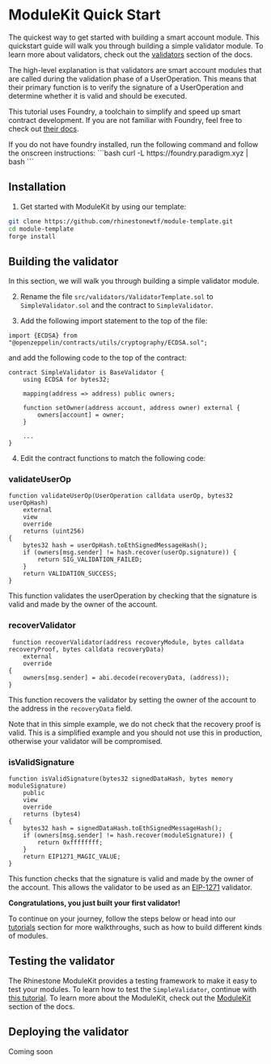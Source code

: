 # ModuleKit Quick Start

The quickest way to get started with building a smart account module. This quickstart guide will walk you through building a simple validator module. To learn more about validators, check out the [validators](/modules/validators) section of the docs.

The high-level explanation is that validators are smart account modules that are called during the validation phase of a UserOperation. This means that their primary function is to verify the signature of a UserOperation and determine whether it is valid and should be executed.

This tutorial uses Foundry, a toolchain to simplify and speed up smart contract development. If you are not familiar with Foundry, feel free to check out [their docs](https://book.getfoundry.sh/).

<Note>
	If you do not have foundry installed, run the following command and follow the onscreen instructions: ```bash curl
	-L https://foundry.paradigm.xyz | bash ```
</Note>

## Installation

1. Get started with ModuleKit by using our template:

```bash
git clone https://github.com/rhinestonewtf/module-template.git
cd module-template
forge install
```

## Building the validator

In this section, we will walk you through building a simple validator module.

2. Rename the file `src/validators/ValidatorTemplate.sol` to `SimpleValidator.sol` and the contract to `SimpleValidator`.

3. Add the following import statement to the top of the file:

```solidity
import {ECDSA} from "@openzeppelin/contracts/utils/cryptography/ECDSA.sol";
```

and add the following code to the top of the contract:

```solidity
contract SimpleValidator is BaseValidator {
    using ECDSA for bytes32;

    mapping(address => address) public owners;

    function setOwner(address account, address owner) external {
        owners[account] = owner;
    }

    ...
}
```

4. Edit the contract functions to match the following code:

### validateUserOp

```solidity
function validateUserOp(UserOperation calldata userOp, bytes32 userOpHash)
    external
    view
    override
    returns (uint256)
{
    bytes32 hash = userOpHash.toEthSignedMessageHash();
    if (owners[msg.sender] != hash.recover(userOp.signature)) {
        return SIG_VALIDATION_FAILED;
    }
    return VALIDATION_SUCCESS;
}
```

This function validates the userOperation by checking that the signature is valid and made by the owner of the account.

### recoverValidator

```solidity
 function recoverValidator(address recoveryModule, bytes calldata recoveryProof, bytes calldata recoveryData)
    external
    override
{
    owners[msg.sender] = abi.decode(recoveryData, (address));
}
```

This function recovers the validator by setting the owner of the account to the address in the `recoveryData` field.

Note that in this simple example, we do not check that the recovery proof is valid. This is a simplified example and you should not use this in production, otherwise your validator will be compromised.

### isValidSignature

```solidity
function isValidSignature(bytes32 signedDataHash, bytes memory moduleSignature)
    public
    view
    override
    returns (bytes4)
{
    bytes32 hash = signedDataHash.toEthSignedMessageHash();
    if (owners[msg.sender] != hash.recover(moduleSignature)) {
        return 0xffffffff;
    }
    return EIP1271_MAGIC_VALUE;
}
```

This function checks that the signature is valid and made by the owner of the account. This allows the validator to be used as an [EIP-1271](https://eips.ethereum.org/EIPS/eip-1271) validator.

**Congratulations, you just built your first validator!**

To continue on your journey, follow the steps below or head into our [tutorials](/tutorials) section for more walkthroughs, such as how to build different kinds of modules.

## Testing the validator

The Rhinestone ModuleKit provides a testing framework to make it easy to test your modules. To learn how to test the `SimpleValidator`, continue with [this tutorial](/tutorials/building-a-validator#testing-the-validator). To learn more about the ModuleKit, check out the [ModuleKit](/modules/modulekit) section of the docs.

## Deploying the validator

Coming soon
